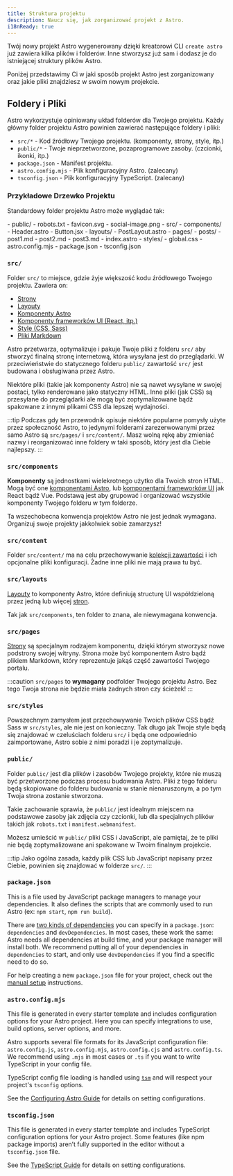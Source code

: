 ```yaml
---
title: Struktura projektu
description: Naucz się, jak zorganizować projekt z Astro.
i18nReady: true
---
```


Twój nowy projekt Astro wygenerowany dzięki kreatorowi CLI `create astro` już zawiera kilka plików i folderów. Inne stworzysz już sam i dodasz je do istniejącej struktury plików Astro.

Poniżej przedstawimy Ci w jaki sposób projekt Astro jest zorganizowany oraz jakie pliki znajdziesz w swoim nowym projekcie.

## Foldery i Pliki

Astro wykorzystuje opiniowany układ folderów dla Twojego projektu. Każdy główny folder projektu Astro powinien zawierać następujące foldery i pliki:

- `src/*` - Kod źródłowy Twojego projektu. (komponenty, strony, style, itp.)
- `public/*` - Twoje nieprzetworzone, pozaprogramowe zasoby. (czcionki, ikonki, itp.)
- `package.json` - Manifest projektu.
- `astro.config.mjs` - Plik konfiguracyjny Astro. (zalecany)
- `tsconfig.json` - Plik konfiguracyjny TypeScript. (zalecany)

### Przykładowe Drzewko Projektu

Standardowy folder projektu Astro może wyglądać tak:

<FileTree>
- public/
  - robots.txt
  - favicon.svg
  - social-image.png
- src/
  - components/
    - Header.astro
    - Button.jsx
  - layouts/
    - PostLayout.astro
  - pages/
    - posts/
      - post1.md
      - post2.md
      - post3.md
    - index.astro
  - styles/
    - global.css
- astro.config.mjs
- package.json
- tsconfig.json
</FileTree>

### `src/`

Folder `src/` to miejsce, gdzie żyje większość kodu źródłowego Twojego projektu. Zawiera on:

- [Strony](/pl/basics/astro-pages/)
- [Layouty](/pl/basics/layouts/)
- [Komponenty Astro](/pl/basics/astro-components/)
- [Komponenty frameworków UI (React, itp.)](/pl/guides/framework-components/)
- [Style (CSS, Sass)](/pl/guides/styling/)
- [Pliki Markdown](/pl/guides/markdown-content/)

Astro przetwarza, optymalizuje i pakuje Twoje pliki z folderu `src/` aby stworzyć finalną stronę internetową, która wysyłana jest do przeglądarki. W przeciwieństwie do statycznego folderu `public/` zawartość `src/` jest budowana i obsługiwana przez Astro.

Niektóre pliki (takie jak komponenty Astro) nie są nawet wysyłane w swojej postaci, tylko renderowane jako statyczny HTML. Inne pliki (jak CSS) są przesyłane do przeglądarki ale mogą być zoptymalizowane bądź spakowane z innymi plikami CSS dla lepszej wydajności.

:::tip
Podczas gdy ten przewodnik opisuje niektóre popularne pomysły użyte przez społeczność Astro, to jedynymi folderami zarezerwowanymi przez samo Astro są `src/pages/` i `src/content/`. Masz wolną rękę aby zmieniać nazwy i reorganizować inne foldery w taki sposób, który jest dla Ciebie najlepszy.
:::

### `src/components`

**Komponenty** są jednostkami wielekrotnego użytko dla Twoich stron HTML. Mogą być one [komponentami Astro](/pl/basics/astro-components/), lub [komponentami frameworków UI](/pl/guides/framework-components/) jak React bądź Vue. Podstawą jest aby grupować i organizować wszystkie komponenty Twojego folderu w tym folderze.

Ta wszechobecna konwencja projektów Astro nie jest jednak wymagana. Organizuj swoje projekty jakkolwiek sobie zamarzysz!

### `src/content`

Folder `src/content/` ma na celu przechowywanie [kolekcji zawartości](/pl/guides/content-collections/) i ich opcjonalne pliki konfiguracji. Żadne inne pliki nie mają prawa tu być.

### `src/layouts`

[Layouty](/pl/basics/layouts/) to komponenty Astro, które definiują structurę UI współdzieloną przez jedną lub więcej [stron](/pl/basics/astro-pages/).

Tak jak `src/components`, ten folder to znana, ale niewymagana konwencja.

### `src/pages`

[Strony](/pl/basics/astro-pages/) są specjalnym rodzajem komponentu, dzięki którym stworzysz nowe podstrony swojej witryny. Strona może być komponentem Astro bądź plikiem Markdown, który reprezentuje jakąś część zawartości Twojego portalu.

:::caution
`src/pages` to **wymagany** podfolder Twojego projektu Astro. Bez tego Twoja strona nie będzie miała żadnych stron czy ścieżek!
:::

### `src/styles`

Powszechnym zamysłem jest przechowywanie Twoich plików CSS bądź Sass w `src/styles`, ale nie jest on konieczny. Tak długo jak Twoje style będą się znajdować w czeluściach folderu `src/` i będą one odpowiednio zaimportowane, Astro sobie z nimi poradzi i je zoptymalizuje.

### `public/`

Folder `public/` jest dla plików i zasobów Twojego projekty, które nie muszą być przetworzone podczas procesu budowania Astro. Pliki z tego folderu będą skopiowane do folderu budowania w stanie nienaruszonym, a po tym Twoja strona zostanie stworzona.

Takie zachowanie sprawia, że `public/` jest idealnym miejscem na podstawowe zasoby jak zdjęcia czy czcionki, lub dla specjalnych plików takich jak `robots.txt` i `manifest.webmanifest`.

Możesz umieścić w `public/` pliki CSS i JavaScript, ale pamiętaj, że te pliki nie będą zoptymalizowane ani spakowane w Twoim finalnym projekcie.

:::tip
Jako ogólna zasada, każdy plik CSS lub JavaScript napisany przez Ciebie, powinien się znajdować w folderze `src/`.
:::

### `package.json`

This is a file used by JavaScript package managers to manage your dependencies. It also defines the scripts that are commonly used to run Astro (ex: `npm start`, `npm run build`).

There are [two kinds of dependencies](https://docs.npmjs.com/specifying-dependencies-and-devdependencies-in-a-package-json-file) you can specify in a `package.json`: `dependencies` and `devDependencies`. In most cases, these work the same: Astro needs all dependencies at build time, and your package manager will install both. We recommend putting all of your dependencies in `dependencies` to start, and only use `devDependencies` if you find a specific need to do so.

For help creating a new `package.json` file for your project, check out the [manual setup](/pl/install-and-setup/#manual-setup) instructions.

### `astro.config.mjs`

This file is generated in every starter template and includes configuration options for your Astro project. Here you can specify integrations to use, build options, server options, and more.

Astro supports several file formats for its JavaScript configuration file: `astro.config.js`, `astro.config.mjs`, `astro.config.cjs` and `astro.config.ts`. We recommend using `.mjs` in most cases or `.ts` if you want to write TypeScript in your config file.

TypeScript config file loading is handled using [`tsm`](https://github.com/lukeed/tsm) and will respect your project's `tsconfig` options.

See the [Configuring Astro Guide](/pl/guides/configuring-astro/) for details on setting configurations.

### `tsconfig.json`

This file is generated in every starter template and includes TypeScript configuration options for your Astro project. Some features (like npm package imports) aren’t fully supported in the editor without a `tsconfig.json` file. 

See the [TypeScript Guide](/pl/guides/typescript/) for details on setting configurations.

